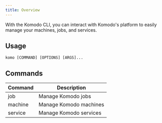 ```yaml
---
title: Overview
---
```


With the Komodo CLI, you can interact with Komodo's platform to easily manage your machines, jobs, and services.

## Usage

`komo [COMMAND] [OPTIONS] [ARGS]...`

## Commands

| Command | Description            |
| ------- | ---------------------- |
| job     | Manage Komodo jobs     |
| machine | Manage Komodo machines |
| service | Manage Komodo services |

